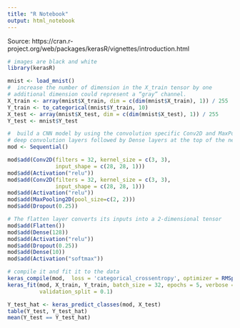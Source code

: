 ```yaml
---
title: "R Notebook"
output: html_notebook
---
```


Source: https://cran.r-project.org/web/packages/kerasR/vignettes/introduction.html

```r
# images are black and white
library(kerasR)

mnist <- load_mnist()
#  increase the number of dimension in the X_train tensor by one
# additional dimension could represent a “gray” channel.
X_train <- array(mnist$X_train, dim = c(dim(mnist$X_train), 1)) / 255
Y_train <- to_categorical(mnist$Y_train, 10)
X_test <- array(mnist$X_test, dim = c(dim(mnist$X_test), 1)) / 255
Y_test <- mnist$Y_test
```



```r
#  build a CNN model by using the convolution specific Conv2D and MaxPooling layers
# deep convolution layers followed by Dense layers at the top of the network
mod <- Sequential()

mod$add(Conv2D(filters = 32, kernel_size = c(3, 3),
               input_shape = c(28, 28, 1)))
mod$add(Activation("relu"))
mod$add(Conv2D(filters = 32, kernel_size = c(3, 3),
               input_shape = c(28, 28, 1)))
mod$add(Activation("relu"))
mod$add(MaxPooling2D(pool_size=c(2, 2)))
mod$add(Dropout(0.25))

# The flatten layer converts its inputs into a 2-dimensional tensor 
mod$add(Flatten())
mod$add(Dense(128))
mod$add(Activation("relu"))
mod$add(Dropout(0.25))
mod$add(Dense(10))
mod$add(Activation("softmax"))
```

```r
# compile it and fit it to the data
keras_compile(mod,  loss = 'categorical_crossentropy', optimizer = RMSprop())
keras_fit(mod, X_train, Y_train, batch_size = 32, epochs = 5, verbose = 1,
          validation_split = 0.1)
```


```r
Y_test_hat <- keras_predict_classes(mod, X_test)
table(Y_test, Y_test_hat)
mean(Y_test == Y_test_hat)
```

